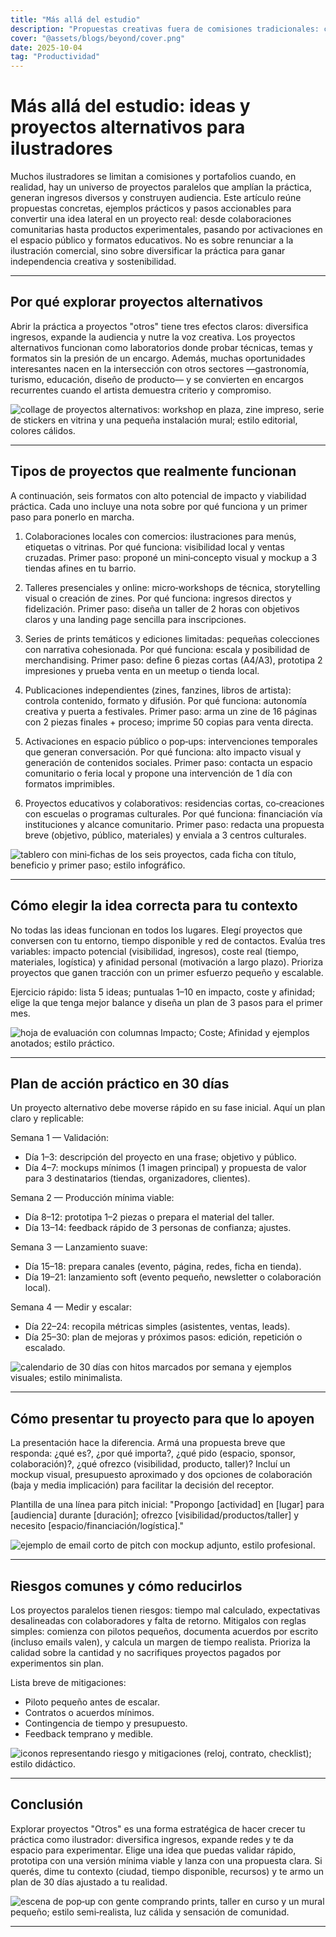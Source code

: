 ```yaml
---
title: "Más allá del estudio"
description: "Propuestas creativas fuera de comisiones tradicionales: colaboraciones, activaciones locales, productos experimentales y proyectos que amplían tu práctica."
cover: "@assets/blogs/beyond/cover.png"
date: 2025-10-04
tag: "Productividad"
---
```



# Más allá del estudio: ideas y proyectos alternativos para ilustradores

Muchos ilustradores se limitan a comisiones y portafolios cuando, en realidad, hay un universo de proyectos paralelos que amplían la práctica, generan ingresos diversos y construyen audiencia. Este artículo reúne propuestas concretas, ejemplos prácticos y pasos accionables para convertir una idea lateral en un proyecto real: desde colaboraciones comunitarias hasta productos experimentales, pasando por activaciones en el espacio público y formatos educativos. No es sobre renunciar a la ilustración comercial, sino sobre diversificar la práctica para ganar independencia creativa y sostenibilidad.

---

## Por qué explorar proyectos alternativos

Abrir la práctica a proyectos "otros" tiene tres efectos claros: diversifica ingresos, expande la audiencia y nutre la voz creativa. Los proyectos alternativos funcionan como laboratorios donde probar técnicas, temas y formatos sin la presión de un encargo. Además, muchas oportunidades interesantes nacen en la intersección con otros sectores —gastronomía, turismo, educación, diseño de producto— y se convierten en encargos recurrentes cuando el artista demuestra criterio y compromiso.

<Image
  src={image1}
  alt="collage de proyectos alternativos: workshop en plaza, zine impreso, serie de stickers en vitrina y una pequeña instalación mural; estilo editorial, colores cálidos."
/>

---

## Tipos de proyectos que realmente funcionan

A continuación, seis formatos con alto potencial de impacto y viabilidad práctica. Cada uno incluye una nota sobre por qué funciona y un primer paso para ponerlo en marcha.

1. Colaboraciones locales con comercios: ilustraciones para menús, etiquetas o vitrinas. Por qué funciona: visibilidad local y ventas cruzadas. Primer paso: proponé un mini‑concepto visual y mockup a 3 tiendas afines en tu barrio.

2. Talleres presenciales y online: micro‑workshops de técnica, storytelling visual o creación de zines. Por qué funciona: ingresos directos y fidelización. Primer paso: diseña un taller de 2 horas con objetivos claros y una landing page sencilla para inscripciones.

3. Series de prints temáticos y ediciones limitadas: pequeñas colecciones con narrativa cohesionada. Por qué funciona: escala y posibilidad de merchandising. Primer paso: define 6 piezas cortas (A4/A3), prototipa 2 impresiones y prueba venta en un meetup o tienda local.

4. Publicaciones independientes (zines, fanzines, libros de artista): controla contenido, formato y difusión. Por qué funciona: autonomía creativa y puerta a festivales. Primer paso: arma un zine de 16 páginas con 2 piezas finales + proceso; imprime 50 copias para venta directa.

5. Activaciones en espacio público o pop‑ups: intervenciones temporales que generan conversación. Por qué funciona: alto impacto visual y generación de contenidos sociales. Primer paso: contacta un espacio comunitario o feria local y propone una intervención de 1 día con formatos imprimibles.

6. Proyectos educativos y colaborativos: residencias cortas, co‑creaciones con escuelas o programas culturales. Por qué funciona: financiación vía instituciones y alcance comunitario. Primer paso: redacta una propuesta breve (objetivo, público, materiales) y enviala a 3 centros culturales.

<Image
  src={image2}
  alt="tablero con mini‑fichas de los seis proyectos, cada ficha con título, beneficio y primer paso; estilo infográfico."
/>

---

## Cómo elegir la idea correcta para tu contexto

No todas las ideas funcionan en todos los lugares. Elegí proyectos que conversen con tu entorno, tiempo disponible y red de contactos. Evalúa tres variables: impacto potencial (visibilidad, ingresos), coste real (tiempo, materiales, logística) y afinidad personal (motivación a largo plazo). Prioriza proyectos que ganen tracción con un primer esfuerzo pequeño y escalable.

Ejercicio rápido: lista 5 ideas; puntualas 1–10 en impacto, coste y afinidad; elige la que tenga mejor balance y diseña un plan de 3 pasos para el primer mes.

<Image
  src={image3}
  alt="hoja de evaluación con columnas Impacto; Coste; Afinidad y ejemplos anotados; estilo práctico."
/>

---

## Plan de acción práctico en 30 días

Un proyecto alternativo debe moverse rápido en su fase inicial. Aquí un plan claro y replicable:

Semana 1 — Validación:

- Día 1–3: descripción del proyecto en una frase; objetivo y público.
- Día 4–7: mockups mínimos (1 imagen principal) y propuesta de valor para 3 destinatarios (tiendas, organizadores, clientes).

Semana 2 — Producción mínima viable:

- Día 8–12: prototipa 1–2 piezas o prepara el material del taller.
- Día 13–14: feedback rápido de 3 personas de confianza; ajustes.

Semana 3 — Lanzamiento suave:

- Día 15–18: prepara canales (evento, página, redes, ficha en tienda).
- Día 19–21: lanzamiento soft (evento pequeño, newsletter o colaboración local).

Semana 4 — Medir y escalar:

- Día 22–24: recopila métricas simples (asistentes, ventas, leads).
- Día 25–30: plan de mejoras y próximos pasos: edición, repetición o escalado.

<Image
  src={image4}
  alt="calendario de 30 días con hitos marcados por semana y ejemplos visuales; estilo minimalista."
/>

---

## Cómo presentar tu proyecto para que lo apoyen

La presentación hace la diferencia. Armá una propuesta breve que responda: ¿qué es?, ¿por qué importa?, ¿qué pido (espacio, sponsor, colaboración)?, ¿qué ofrezco (visibilidad, producto, taller)? Incluí un mockup visual, presupuesto aproximado y dos opciones de colaboración (baja y media implicación) para facilitar la decisión del receptor.

Plantilla de una línea para pitch inicial: "Propongo [actividad] en [lugar] para [audiencia] durante [duración]; ofrezco [visibilidad/productos/taller] y necesito [espacio/financiación/logística]."

<Image
  src={image5}
  alt="ejemplo de email corto de pitch con mockup adjunto, estilo profesional."
/>

---

## Riesgos comunes y cómo reducirlos

Los proyectos paralelos tienen riesgos: tiempo mal calculado, expectativas desalineadas con colaboradores y falta de retorno. Mitigalos con reglas simples: comienza con pilotos pequeños, documenta acuerdos por escrito (incluso emails valen), y calcula un margen de tiempo realista. Prioriza la calidad sobre la cantidad y no sacrifiques proyectos pagados por experimentos sin plan.

Lista breve de mitigaciones:

- Piloto pequeño antes de escalar.
- Contratos o acuerdos mínimos.
- Contingencia de tiempo y presupuesto.
- Feedback temprano y medible.

<Image
  src={image6}
  alt="iconos representando riesgo y mitigaciones (reloj, contrato, checklist); estilo didáctico."
/>

---

## Conclusión

Explorar proyectos "Otros" es una forma estratégica de hacer crecer tu práctica como ilustrador: diversifica ingresos, expande redes y te da espacio para experimentar. Elige una idea que puedas validar rápido, prototipa con una versión mínima viable y lanza con una propuesta clara. Si querés, dime tu contexto (ciudad, tiempo disponible, recursos) y te armo un plan de 30 días ajustado a tu realidad.

<Image
  src={image7}
  alt="escena de pop‑up con gente comprando prints, taller en curso y un mural pequeño; estilo semi‑realista, luz cálida y sensación de comunidad."
/>

---

